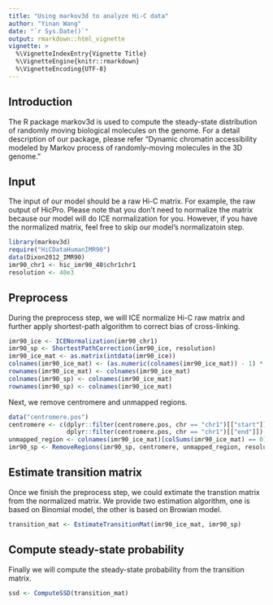 ```yaml
---
title: "Using markov3d to analyze Hi-C data"
author: "Yinan Wang"
date: "`r Sys.Date()`"
output: rmarkdown::html_vignette
vignette: >
  %\VignetteIndexEntry{Vignette Title}
  %\VignetteEngine{knitr::rmarkdown}
  %\VignetteEncoding{UTF-8}
---
```


## Introduction

The R package markov3d is used to compute the steady-state distribution of 
randomly moving biological molecules on the genome. For a detail description of
our package, please refer "Dynamic chromatin accessibility modeled by Markov 
process of randomly-moving molecules in the 3D genome."

## Input

The input of our model should be a raw Hi-C matrix. For example, the raw output
of HicPro. Please note that you don't need to normalize the matrix because our
model will do ICE normalization for you. 
However, if you have the normalized matrix, feel free to skip our model's 
normalizatoin step.

```r
library(markov3d)
require("HiCDataHumanIMR90")
data(Dixon2012_IMR90)
imr90_chr1 <- hic_imr90_40$chr1chr1
resolution <- 40e3
```

## Preprocess

During the preprocess step, we will ICE normalize Hi-C raw matrix and further
apply shortest-path algorithm to correct bias of cross-linking.

```r
imr90_ice <- ICENormalization(imr90_chr1)
imr90_sp <- ShortestPathCorrection(imr90_ice, resolution)
imr90_ice_mat <- as.matrix(intdata(imr90_ice))
colnames(imr90_ice_mat) <- (as.numeric(colnames(imr90_ice_mat)) - 1) * resolution
rownames(imr90_ice_mat) <- colnames(imr90_ice_mat)
colnames(imr90_sp) <- colnames(imr90_ice_mat)
rownames(imr90_sp) <- colnames(imr90_ice_mat)
```

Next, we remove centromere and unmapped regions.

```r
data("centromere.pos")
centromere <- c(dplyr::filter(centromere.pos, chr == "chr1")[["start"]],
                dplyr::filter(centromere.pos, chr == "chr1")[["end"]])
unmapped_region <- colnames(imr90_ice_mat)[colSums(imr90_ice_mat) == 0]
imr90_sp <- RemoveRegions(imr90_sp, centromere, unmapped_region, resolution)
```

## Estimate transition matrix

Once we finish the preprocess step, we could extimate the transtion matrix from
the normalized matrix. We provide two estimation algorithm, one is based on 
Binomial model, the other is based on Browian model.

```r
transition_mat <- EstimateTransitionMat(imr90_ice_mat, imr90_sp)
```

## Compute steady-state probability

Finally we will compute the steady-state probability from the transition matrix.

```r
ssd <- ComputeSSD(transition_mat)
```

